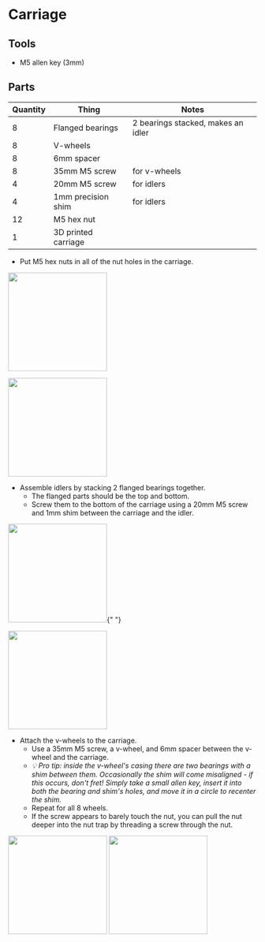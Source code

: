 # Carriage

## Tools

- M5 allen key (3mm)

## Parts

| Quantity | Thing               | Notes                              |
| -------- | ------------------- | ---------------------------------- |
| 8        | Flanged bearings    | 2 bearings stacked, makes an idler |
| 8        | V-wheels            |                                    |
| 8        | 6mm spacer          |                                    |
| 8        | 35mm M5 screw       | for v-wheels                       |
| 4        | 20mm M5 screw       | for idlers                         |
| 4        | 1mm precision shim  | for idlers                         |
| 12       | M5 hex nut          |                                    |
| 1        | 3D printed carriage |                                    |

- Put M5 hex nuts in all of the nut holes in the carriage.

<img
  src="https://user-images.githubusercontent.com/72365100/234363170-4ead0521-bb16-4796-bd1b-4e006f917602.JPG"
  width="200"
/>

<img
  src="https://user-images.githubusercontent.com/72365100/234363174-666faea8-b479-4f77-b7fe-8d49b964c74f.JPG"
  width="200"
/>

- Assemble idlers by stacking 2 flanged bearings together.
  - The flanged parts should be the top and bottom.
  - Screw them to the bottom of the carriage using a 20mm M5 screw and 1mm shim between the carriage and the idler.

<img
  src="https://user-images.githubusercontent.com/72365100/234363972-a0a3c322-8e71-47a4-a7cb-5f4a7fcf7508.JPG"
  width="200"
/>{" "}

<img
  src="https://user-images.githubusercontent.com/72365100/234364196-861787f1-bf1c-4c5b-84fe-e2e836f52a3a.JPG"
  width="200"
/>

- Attach the v-wheels to the carriage.
  - Use a 35mm M5 screw, a v-wheel, and 6mm spacer between the v-wheel and the carriage.
  - *💡 Pro tip: inside the v-wheel's casing there are two bearings with a shim between them. Occasionally the shim will come misaligned - if this occurs, don't fret! Simply take a small allen key, insert it into both the bearing and shim's holes, and move it in a circle to recenter the shim.*
  - Repeat for all 8 wheels.
  - If the screw appears to barely touch the nut, you can pull the nut deeper into the nut trap by threading a screw through the nut.

<img
  src="https://user-images.githubusercontent.com/72365100/234364176-accf515e-f831-4d34-a10d-80a9029d5f01.JPG"
  width="200"
/>
<img
  src="https://user-images.githubusercontent.com/72365100/234364183-4ef1a041-c6fa-4a20-9e0e-cfca15186d01.JPG"
  width="200"
/>
